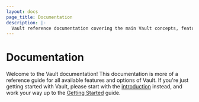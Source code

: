 ```yaml
---
layout: docs
page_title: Documentation
description: |-
  Vault reference documentation covering the main Vault concepts, feature FAQs, and CLI usage examples to start managing your secrets.
---
```


# Documentation

Welcome to the Vault documentation! This documentation is more of a reference guide for all available features and options of Vault. If you're just getting started with Vault, please start with the [introduction](/vault/docs/what-is-vault) instead, and work your way up to the [Getting Started](https://learn.hashicorp.com/tutorials/vault/getting-started-install) guide.
